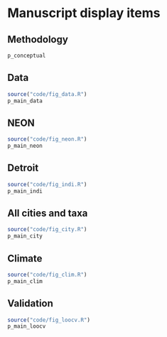 # Manuscript display items

## Methodology
```r
p_conceptual
```

## Data
```r

source("code/fig_data.R")  
p_main_data
```

## NEON
```r
source("code/fig_neon.R")
p_main_neon
```

## Detroit
```r
source("code/fig_indi.R")
p_main_indi
```

## All cities and taxa
```r
source("code/fig_city.R")
p_main_city
```

## Climate
```r
source("code/fig_clim.R")
p_main_clim
```

## Validation
```r
source("code/fig_loocv.R")
p_main_loocv
```
